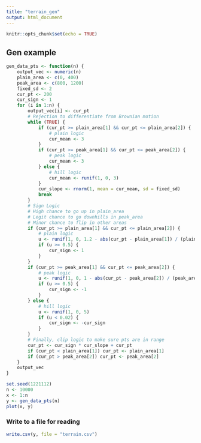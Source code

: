 ```yaml
---
title: "terrain_gen"
output: html_document
---
```


```r
knitr::opts_chunk$set(echo = TRUE)
```

## Gen example

```r
gen_data_pts <- function(n) {
    output_vec <- numeric(n)
    plain_area <- c(0, 400)
    peak_area <- c(800, 1200)
    fixed_sd <- 2
    cur_pt <- 200
    cur_sign <- 1
    for (i in 1:n) {
        output_vec[i] <- cur_pt
        # Rejection to differentiate from Brownian motion
        while (TRUE) {
            if (cur_pt >= plain_area[1] && cur_pt <= plain_area[2]) {
                # plain logic
                cur_mean <- 3
            }
            if (cur_pt >= peak_area[1] && cur_pt <= peak_area[2]) {
                # peak logic
                cur_mean <- 3
            } else {
                # hill logic
                cur_mean <- runif(1, 0, 3)
            }
            cur_slope <- rnorm(1, mean = cur_mean, sd = fixed_sd)
            break
        }
        # Sign Logic
        # High chance to go up in plain_area
        # Legit chance to go downhills in peak_area
        # Minor chance to flip in other areas
        if (cur_pt >= plain_area[1] && cur_pt <= plain_area[2]) {
            # plain logic
            u <- runif(1, 0, 1.2 - abs(cur_pt - plain_area[1]) / (plain_area[2] - plain_area[1]))
            if (u >= 0.5) {
                cur_sign <- 1
            }
        }
        if (cur_pt >= peak_area[1] && cur_pt <= peak_area[2]) {
            # peak logic
            u <- runif(1, 0, 1 - abs(cur_pt - peak_area[2]) / (peak_area[2] - peak_area[1]))
            if (u >= 0.5) {
                cur_sign <- -1
            }
        } else {
            # hill logic
            u <- runif(1, 0, 5)
            if (u < 0.02) {
                cur_sign <- -cur_sign
            }
        }
        # Finally, clip logic to make sure pts are in range
        cur_pt <- cur_sign * cur_slope + cur_pt
        if (cur_pt < plain_area[1]) cur_pt <- plain_area[1]
        if (cur_pt > peak_area[2]) cur_pt <- peak_area[2]
    }
    output_vec
}
```

```r
set.seed(1221112)
n <- 10000
x <- 1:n
y <- gen_data_pts(n)
plot(x, y)
```

### Write to a file for reading

```r
write.csv(y, file = "terrain.csv")
```